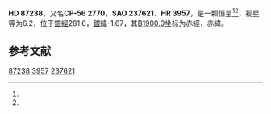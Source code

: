 {{Starbox begin
| name = HD 87238
}}
{{Starbox observe
| epoch = [[J2000.0|J2000.0]]
| constell = {{星座名待查}}<ref name=SIMBAD>{{cite web
 | url=http://simbad.u-strasbg.fr/simbad/sim-id?Ident=HR+3957
 | title=Pulsating variable Star
 | publisher=Centre de Données astronomiques de Strasbourg
 | work=SIMBAD
 | accessdate=2012-07-13
 | archive-date=2016-03-18
 | archive-url=https://web.archive.org/web/20160318020051/http://simbad.u-strasbg.fr/simbad/sim-id?Ident=HR+3957
 | dead-url=no
 }}</ref><ref name=DATA>{{cite web
 | url=http://vizier.u-strasbg.fr/viz-bin/VizieR-5?-out.add=.&-source=5050&-corr=PK=HR&-out.max=9999&HR=3957
 | title=VizieR Detailed Page
 | accessdate=2012-07-13
 | archive-date=2016-03-05
 | archive-url=https://web.archive.org/web/20160305044716/http://vizier.u-strasbg.fr/viz-bin/VizieR-5?-out.add=.&-source=5050&-corr=PK=HR&-out.max=9999&HR=3957
 | dead-url=no
 }}</ref>
| 星官 = 
| ra = {{RA|10|1|58}}<ref name=SIMBAD /><ref name=DATA />
| dec = {{DEC|-57|20|59}}<ref name=SIMBAD /><ref name=DATA />
| appmag_v = 6.2<ref name=SIMBAD /><ref name=DATA />
}}
{{Starbox character
| class = K1II<ref name=SIMBAD /><ref name=DATA />
| b-v = 1.12<ref name=SIMBAD /><ref name=DATA />
| u-b = <ref name=SIMBAD /><ref name=DATA />
| r-i = <ref name=SIMBAD /><ref name=DATA />
| variable = 
}}
{{Starbox astrometry
| radial_v = 
| prop_mo_ra = 7
| parallax = 
| p_error = 
}}
{{Starbox catalog
| names =CP-56 2770，[[SAO星表|SAO]] 237621，[[HD星表|HD]] 87238，[[HR星表|HR]] 3957}}
{{Starbox reference |Simbad=HR+3957}}
{{Starbox end}}

'''HD 87238'''，又名'''CP-56 2770'''，'''SAO 237621'''、'''HR 3957'''，是一颗恒星<ref name=SIMBAD /><ref name=DATA />，视星等为6.2，位于[[銀道座標系|銀經]]281.6，[[銀道座標系|銀緯]]-1.67，其[[B1900.0|B1900.0]]坐标为赤經{{RA|9|58|34.2}}，赤緯{{DEC|-56|-1.67|4}}。

== 参考文献 ==
{{reflist}}

{{star-stub}}

[[Category:HD和HDE天體|87238]]
[[Category:HR天體|3957]]
[[Category:SAO天體|237621]]